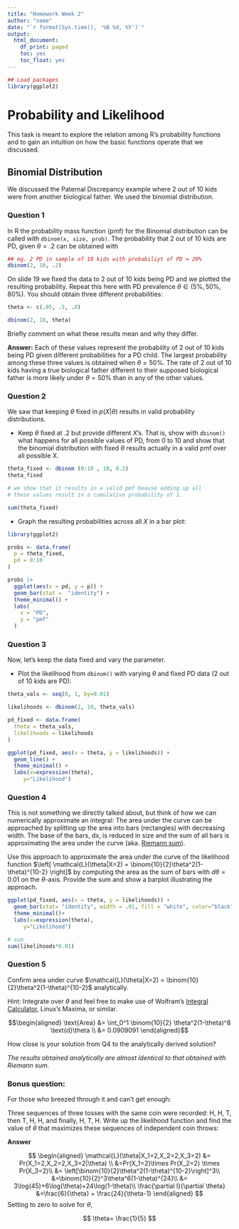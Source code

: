 ```yaml
---
title: "Homework Week 2"
author: "name"
date: "`r format(Sys.time(), '%B %d, %Y')`"
output: 
  html_document:
    df_print: paged
    toc: yes
    toc_float: yes
---
```


```r
## Load packages
library(ggplot2)
```

# Probability and Likelihood

This task is meant to explore the relation among R's probability functions and to gain an intuition on how the basic functions operate that we discussed. 

## Binomial Distribution
We discussed the Paternal Discrepancy example where 2 out of 10 kids were from another biological father. We used the binomial distribution.

### Question 1
In R the probability mass function (pmf) for the Binomial distribution can be called with `dbinom(x, size, prob)`. 
The probability that 2 out of 10 kids are PD, given $\theta=.2$ can be obtained with 
```r
## eg. 2 PD in sample of 10 kids with probabiliyt of PD = 20%
dbinom(2, 10, .2)
```

On slide 19 we fixed the data to 2 out of 10 kids being PD and we plotted the resulting probability.
Repeat this here with PD prevalence $\theta \in (5\%, 50\%, 80\%)$. You should obtain three different probabilities:

```r
theta <- c(.05, .5, .8)

dbinom(2, 10, theta)
```

Briefly comment on what these results mean and why they differ.

**Answer:** Each of these values represent the probability of 2 out of 10 kids being PD given different probabilities for a PD child.  The largest probability among these three values is obtained when $\theta = 50\%$. The rate of 2 out of 10 kids having a true biological father different to their supposed
biological father is more likely under $\theta = 50\%$  than in any of the other values.


### Question 2 

We saw that keeping $\theta$ fixed in $p(X|\theta)$ results in valid probability distributions.

* Keep $\theta$ fixed at .2 but provide different $X$'s. That is, show with `dbinom()` what happens for all possible values of PD, from 0 to 10 and show that the binomial distribution with fixed $\theta$ results actually in a valid pmf over all possible X. 

```r
theta_fixed <- dbinom (0:10 , 10, 0.2)
theta_fixed

# we show that it results in a valid pmf beause adding up all 
# these values result in a cumulative probability of 1.

sum(theta_fixed)
```

* Graph the resulting probabilities across all $X$ in a bar plot:
```r
library(ggplot2)

probs <- data.frame(
  p = theta_fixed,
  pd = 0:10
)

probs |> 
  ggplot(aes(x = pd, y = p)) +
  geom_bar(stat =  "identity") + 
  theme_minimal() +
  labs(
    x = "PD",
    y = "pmf"
  )

```

### Question 3
Now, let's keep the data fixed and vary the parameter.

* Plot the likelihood from `dbinom()` with varying $\theta$ and fixed PD data (2 out of 10 kids are PD):
```r

theta_vals <- seq(0, 1, by=0.01)

likelihoods <- dbinom(2, 10, theta_vals)

pd_fixed <- data.frame(
  theta = theta_vals,
  likelihoods = likelihoods
)

ggplot(pd_fixed, aes(x = theta, y = likelihoods)) +
  geom_line() +
  theme_minimal() +
  labs(x=expression(theta), 
     y="Likelihood")

```

### Question 4
This is not something we directly talked about, but think of how we can numerically approximate an integral: The area under the curve can be approached by splitting up the area into bars (rectangles) with decreasing width. The base of the bars, dx, is reduced in size and the sum of all bars is approximating the area under the curve (aka. [Riemann sum](https://en.wikipedia.org/wiki/Riemann_sum)).

Use this approach to approximate the area under the curve of the likelihood function $\left[ \mathcal{L}(\theta|X=2) = \binom{10}{2}\theta^2(1-\theta)^{10-2} \right]$ by computing the area as the sum of bars with $d\theta=0.01$ on the $\theta$-axis. Provide the sum and show a barplot illustrating the approach.

```r
ggplot(pd_fixed, aes(x = theta, y = likelihoods)) +
  geom_bar(stat= "identity", width = .01, fill = "white", color="black") +
  theme_minimal()+
  labs(x=expression(theta), 
     y="Likelihood")
```

```r
# sum
sum(likelihoods*0.01)
```

### Question 5

Confirm area under curve $\mathcal{L}(\theta|X=2) = \binom{10}{2}\theta^2(1-\theta)^{10-2}$ analytically.

Hint: Integrate over $\theta$ and feel free to make use of Wolfram's [Integral Calculator](https://www.wolframalpha.com/calculators/integral-calculator/), Linux's Maxima, or similar.

$$\begin{aligned}
	\text{Area} &= \int_0^1 \binom{10}{2} \theta^2(1-\theta)^8 \text{d}\theta \\
		&= 0.0909091
\end{aligned}$$

How close is your solution from Q4 to the analytically derived solution?

*The results obtained analytically are almost identical to that obtained with Riemann sum.*


### Bonus question:
For those who breezed through it and can't get enough:

Three sequences of three tosses with the same coin were recorded: H, H, T, then T, H, H, and finally, H, T, H.
Write up the likelihood function and find the value of $\theta$ that maximizes these sequences of independent coin throws:

**Answer**

$$
\begin{aligned}
\mathcal{L}(\theta|X_1=2,X_2=2,X_3=2) &= Pr(X_1=2,X_2=2,X_3=2|\theta) \\
&=Pr(X_1=2)\times Pr(X_2=2) \times Pr(X_3=2)\\
&= \left[\binom{10}{2}\theta^2(1-\theta)^{10-2}\right]^3\\
&=\binom{10}{2}^3\theta^6(1-\theta)^{24}\\
&= 3\log(45)+6\log(\theta)+24\log(1-\theta)\\
\frac{\partial l}{\partial \theta} &=\frac{6}{\theta} + \frac{24}{\theta-1}
\end{aligned}
$$
Setting to zero to solve for $\theta$,

$$
\theta= \frac{1}{5}
$$

